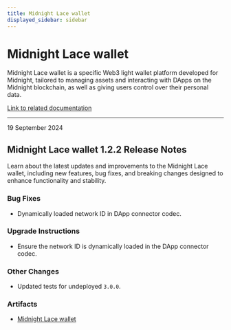 ```yaml
---
title: Midnight Lace wallet
displayed_sidebar: sidebar
---
```


# Midnight Lace wallet

Midnight Lace wallet is a specific Web3 light wallet platform developed for Midnight, tailored to managing assets and interacting with DApps on the Midnight blockchain, as well as giving users control over their personal data.

[Link to related documentation](https://www.lace.io/)

---

<div 
  style={{
    marginTop: '0',
    fontSize: '1rem',
    fontWeight: 'normal',
    marginBottom: '0.5rem'
  }}
>
  19 September 2024
</div>

## Midnight Lace wallet 1.2.2 Release Notes

Learn about the latest updates and improvements to the Midnight Lace wallet, including new features, bug fixes, and breaking changes designed to enhance functionality and stability.

### Bug Fixes

- Dynamically loaded network ID in DApp connector codec.  

### Upgrade Instructions

- Ensure the network ID is dynamically loaded in the DApp connector codec.  

### Other Changes

- Updated tests for undeployed `3.0.0`.  

### Artifacts

- [Midnight Lace wallet](https://raw.githubusercontent.com/midnight-ntwrk/releases/gh-pages/artifacts/wallet/midnight-lace-1.2.2/midnight-lace-1.2.2.zip)




